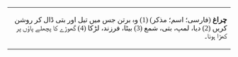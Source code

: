 <TABLE dir="RTL"><tr><td><font face="tahoma">
'''چراغ''' (فارسی؛ اسم؛ مذکر) (1) وہ برتن جس ميں تيل اور بتی ڈال کر روشن کريں (2) ديا، لمپ، بتی، شمع (3) بيٹا، فرزند، لڑکا (4) گھوڑے کا پچھلے پاؤں پر کھڑا ہونا۔
</font></td></tr></table>